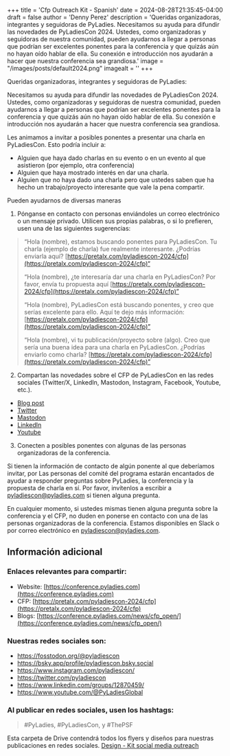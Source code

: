 +++
title = 'Cfp Outreach Kit - Spanish'
date = 2024-08-28T21:35:45-04:00
draft = false
author = 'Denny Perez'
description = 'Queridas organizadoras, integrantes y seguidoras de PyLadies. Necesitamos su ayuda para difundir las novedades de PyLadiesCon 2024. Ustedes, como organizadoras y seguidoras de nuestra comunidad, pueden ayudarnos a llegar a personas que podrían ser excelentes ponentes para la conferencia y que quizás aún no hayan oído hablar de ella. Su conexión e introducción nos ayudarán a hacer que nuestra conferencia sea grandiosa.'
image = "/images/posts/default2024.png"
imagealt = ''
+++

Queridas organizadoras, integrantes y seguidoras de PyLadies:

Necesitamos su ayuda para difundir las novedades de PyLadiesCon 2024. Ustedes,
como organizadoras y seguidoras de nuestra comunidad, pueden ayudarnos a llegar
a personas que podrían ser excelentes ponentes para la conferencia y que quizás
aún no hayan oído hablar de ella. Su conexión e introducción nos ayudarán a
hacer que nuestra conferencia sea grandiosa.

Les animamos a invitar a posibles ponentes a presentar una charla en
PyLadiesCon. Esto podría incluir a:

- Alguien que haya dado charlas en su evento o en un evento al que asistieron
  (por ejemplo, otra conferencia)
- Alguien que haya mostrado interés en dar una charla.
- Alguien que no haya dado una charla pero que ustedes saben que ha hecho un
  trabajo/proyecto interesante que vale la pena compartir.

Pueden ayudarnos de diversas maneras

1. Pónganse en contacto con personas enviándoles un correo electrónico o un
   mensaje privado. Utilicen sus propias palabras, o si lo prefieren, usen una
   de las siguientes sugerencias:

> “Hola (nombre), estamos buscando ponentes para PyLadiesCon. Tu charla
> (ejemplo de charla) fue realmente interesante. ¿Podrías enviarla aquí?
> [https://pretalx.com/pyladiescon-2024/cfp](https://pretalx.com/pyladiescon-2024/cfp)“
>
> “Hola (nombre), ¿te interesaría dar una charla en PyLadiesCon? Por favor,
> envía tu propuesta aquí
> [https://pretalx.com/pyladiescon-2024/cfp](https://pretalx.com/pyladiescon-2024/cfp)”
>
> “Hola (nombre), PyLadiesCon está buscando ponentes, y creo que serías
> excelente para ello. Aquí te dejo más información:
> [https://pretalx.com/pyladiescon-2024/cfp](https://pretalx.com/pyladiescon-2024/cfp)”
>
> “Hola (nombre), vi tu publicación/proyecto sobre (algo). Creo que sería una
> buena idea para una charla en PyLadiesCon. ¿Podrías enviarlo como charla?
> [https://pretalx.com/pyladiescon-2024/cfp](https://pretalx.com/pyladiescon-2024/cfp)”

2. Compartan las novedades sobre el CFP de PyLadiesCon en las redes sociales
   (Twitter/X, LinkedIn, Mastodon, Instagram, Facebook, Youtube, etc.).

- [Blog post](https://conference.pyladies.com/news/cfp_open/)
- [Twitter](https://x.com/pyladiescon/status/1824179923713659336)
- [Mastodon](https://fosstodon.org/@pyladiescon/112967895199872463)
- [LinkedIn](https://www.linkedin.com/posts/pyladiescon_pyladiescon-python-pyladies-activity-7229947209079795712-egx8?utm_source=share&utm_medium=member_desktop)
- [Youtube](https://www.youtube.com/@PyLadiesGlobal)

3. Conecten a posibles ponentes con algunas de las personas organizadoras de la
   conferencia.

Si tienen la información de contacto de algún ponente al que deberíamos
invitar, por Las personas del comité del programa estarán encantados de
ayudar a responder preguntas sobre PyLadies, la conferencia y la propuesta
de charla en sí. Por favor, invítenlos a escribir a
pyladiescon@pyladies.com si tienen alguna pregunta.

En cualquier momento, si ustedes mismas tienen alguna pregunta sobre la
conferencia y el CFP, no duden en ponerse en contacto con una de las personas
organizadoras de la conferencia. Estamos disponibles en Slack o por correo
electrónico en pyladiescon@pyladies.com.

## Información adicional

### Enlaces relevantes para compartir:

* Website: [https://conference.pyladies.com](https://conference.pyladies.com)
* CFP: [https://pretalx.com/pyladiescon-2024/cfp](https://pretalx.com/pyladiescon-2024/cfp)
* Blogs: [https://conference.pyladies.com/news/cfp_open/](https://conference.pyladies.com/news/cfp_open/)

### Nuestras redes sociales son:

- https://fosstodon.org/@pyladiescon
- https://bsky.app/profile/pyladiescon.bsky.social
- https://www.instagram.com/pyladiescon/
- https://twitter.com/pyladiescon
- https://www.linkedin.com/groups/12870459/
- https://www.youtube.com/@PyLadiesGlobal

### Al publicar en redes sociales, usen los hashtags:

> \#PyLadies, \#PyLadiesCon, y \#ThePSF

Esta carpeta de Drive contendrá todos los flyers y diseños para nuestras
publicaciones en redes sociales. [Design - Kit social media
outreach](https://drive.google.com/drive/folders/1z6mkV1lp4pdxej3c3btlpwBaVLIwALPU?usp=sharing)
